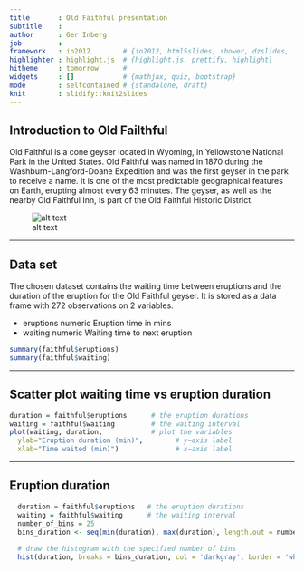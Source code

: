 ```yaml
---
title       : Old Faithful presentation
subtitle    : 
author      : Ger Inberg
job         : 
framework   : io2012        # {io2012, html5slides, shower, dzslides, ...}
highlighter : highlight.js  # {highlight.js, prettify, highlight}
hitheme     : tomorrow      # 
widgets     : []            # {mathjax, quiz, bootstrap}
mode        : selfcontained # {standalone, draft}
knit        : slidify::knit2slides
---
```


## Introduction to Old Failthful

Old Faithful is a cone geyser located in Wyoming, in Yellowstone National Park in the United States. Old Faithful was named in 1870 during the Washburn-Langford-Doane Expedition and was the first geyser in the park to receive a name. It is one of the most predictable geographical features on Earth, erupting almost every 63 minutes. The geyser, as well as the nearby Old Faithful Inn, is part of the Old Faithful Historic District.

![alt text](old-faithful.jpg)

---

## Data set

The chosen dataset contains the waiting time between eruptions and the duration of the eruption for the Old Faithful geyser.
It is stored as a data frame with 272 observations on 2 variables.

* eruptions  numeric  Eruption time in mins
* waiting    numeric  Waiting time to next eruption

```r
summary(faithful$eruptions)
summary(faithful$waiting)
```

---

## Scatter plot waiting time vs eruption duration

```r
duration = faithful$eruptions      # the eruption durations 
waiting = faithful$waiting         # the waiting interval 
plot(waiting, duration,            # plot the variables 
  ylab="Eruption duration (min)",        # y−axis label 
  xlab="Time waited (min)")              # x−axis label
```

---

## Eruption duration

```r
  duration = faithful$eruptions   # the eruption durations 
  waiting = faithful$waiting      # the waiting interval
  number_of_bins = 25
  bins_duration <- seq(min(duration), max(duration), length.out = number_of_bins)
  
  # draw the histogram with the specified number of bins
  hist(duration, breaks = bins_duration, col = 'darkgray', border = 'white', ylab="Frequency", xlab="Eruption duration (min)")
```




